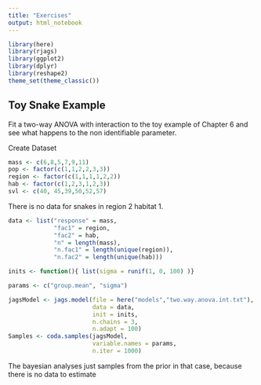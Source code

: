 ```yaml
---
title: "Exercises"
output: html_notebook
---
```



```r
library(here)
library(rjags)
library(ggplot2)
library(dplyr)
library(reshape2)
theme_set(theme_classic())
```

## Toy Snake Example

Fit a two-way ANOVA with interaction to the toy example of Chapter 6 and see what happens to the non identifiable parameter.

Create Dataset

```r
mass <- c(6,8,5,7,9,11)
pop <- factor(c(1,1,2,2,3,3))
region <- factor(c(1,1,1,1,2,2))
hab <- factor(c(1,2,3,1,2,3))
svl <- c(40, 45,39,50,52,57)
```

There is no data for snakes in region 2 habitat 1.

```r
data <- list("response" = mass,
             "fac1" = region,
             "fac2" = hab,
             "n" = length(mass),
             "n.fac1" = length(unique(region)),
             "n.fac2" = length(unique(hab)))

inits <- function(){ list(sigma = runif(1, 0, 100) )}

params <- c("group.mean", "sigma")

jagsModel <- jags.model(file = here("models","two.way.anova.int.txt"),
                        data = data,
                        init = inits,
                        n.chains = 3, 
                        n.adapt = 100)
Samples <- coda.samples(jagsModel, 
                        variable.names = params, 
                        n.iter = 1000)
```

The bayesian analyses just samples from the prior in that case, because there is no data to estimate